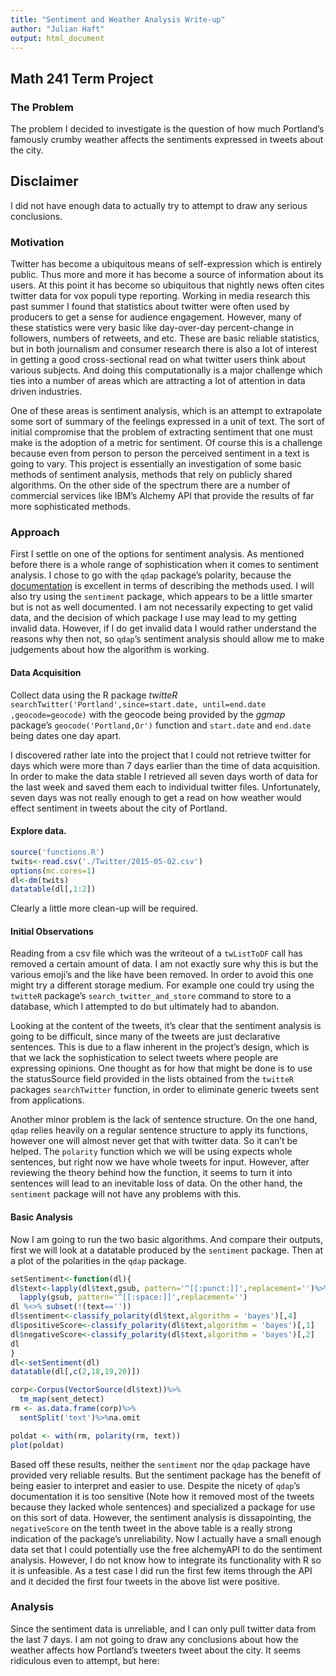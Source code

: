 ```yaml
---
title: "Sentiment and Weather Analysis Write-up"
author: "Julian Haft"
output: html_document
---
```

## Math 241 Term Project

### The Problem
The problem I decided to investigate is the question of how much Portland's famously crumby weather affects the sentiments expressed in tweets about the city.

## Disclaimer
I did not have enough data to actually try to attempt to draw any serious conclusions.

### Motivation
Twitter has become a ubiquitous means of self-expression which is entirely public. Thus more and more it has become a source of information about its users. At this point it has become so ubiquitous that nightly news often cites twitter data for vox populi type reporting. Working in media research this past summer I found that statistics about twitter were often used by producers to get a sense for audience engagement. However, many of these statistics were very basic like day-over-day percent-change in followers, numbers of retweets, and etc. These are basic reliable statistics, but in both journalism and consumer research there is also a lot of interest in getting a good cross-sectional read on what twitter users think about various subjects. And doing this computationally is a major challenge which ties into a number of areas which are attracting a lot of attention in data driven industries. 

One of these areas is sentiment analysis, which is an attempt to extrapolate some sort of summary of the feelings expressed in a unit of text. The sort of initial compromise that the problem of extracting sentiment that one must make is the adoption of a metric for sentiment. Of course this is a challenge because even from person to person the perceived sentiment in a text is going to vary. This project is essentially an investigation of some basic methods of sentiment analysis, methods that rely on publicly shared algorithms. On the other side of the spectrum there are a number of commercial services like IBM's Alchemy API that provide the results of far more sophisticated methods. 

### Approach

First I settle on one of the options for sentiment analysis. As mentioned before there is a whole range of sophistication when it comes to sentiment analysis. I chose to go with the `qdap` package’s polarity, because the [documentation](http://trinker.github.io/qdap/vignettes/qdap_vignette.html#polarity) is excellent in terms of describing the methods used. I will also try using the `sentiment` package, which appears to be a little smarter but is not as well documented. I am not necessarily expecting to get valid data, and the decision of which package I use may lead to my getting invalid data. However, if I do get invalid data I would rather understand the reasons why then not, so `qdap`'s sentiment analysis should allow me to make judgements about how the algorithm is working. 

#### Data Acquisition
Collect data using the R package _twitteR_ `searchTwitter('Portland',since=start.date, until=end.date ,geocode=geocode)` with the geocode being provided by the _ggmap_ package's `geocode('Portland,Or')` function and `start.date` and `end.date` being dates one day apart.

I discovered rather late into the project that I could not retrieve twitter for days which were more than 7 days earlier than the time of data acquisition. In order to make the data stable I retrieved all seven days worth of data for the last week and saved them each to individual twitter files. Unfortunately, seven days was not really enough to get a read on how weather would effect sentiment in tweets about the city of Portland.

#### Explore data. 

```r
source('functions.R')
twits<-read.csv('./Twitter/2015-05-02.csv')
options(mc.cores=1)
dl<-dm(twits)
datatable(dl[,1:2])
```

Clearly a little more clean-up will be required.

#### Initial Observations
Reading from a csv file which was the writeout of a `twListToDF` call has removed a certain amount of data. I am not exactly sure why this is but the various emoji's and the like have been removed. In order to avoid this one might try a different storage medium. For example one could try using the `twitteR` package's `search_twitter_and_store` command to store to a database, which I attempted to do but ultimately had to abandon. 

Looking at the content of the tweets, it's clear that the sentiment analysis is going to be difficult, since many of the tweets are just declarative sentences. This is due to a flaw inherent in the project's design, which is that we lack the sophistication to select tweets where people are expressing opinions. One thought as for how that might be done is to use the statusSource field provided in the lists obtained from the `twitteR` packages `searchTwitter` function, in order to eliminate generic tweets sent from applications.

Another minor problem is the lack of sentence structure. On the one hand, `qdap` relies heavily on a regular sentence structure to apply its functions, however one will almost never get that with twitter data. So it can't be helped. The `polarity` function which we will be using expects whole sentences, but right now we have whole tweets for input. However, after reviewing the theory behind how the function, it seems to turn it into sentences will lead to an inevitable loss of data. On the other hand, the `sentiment` package will not have any problems with this.

#### Basic Analysis

Now I am going to run the two basic algorithms. And compare their outputs, first we will look at a datatable produced by the `sentiment` package. Then at a plot of the polarities in the `qdap` package.

```r
setSentiment<-function(dl){
dl$text<-lapply(dl$text,gsub, pattern='^[[:punct:]]',replacement='')%>%
  lapply(gsub, pattern='^[[:space:]]',replacement='')
dl %<>% subset(!(text==''))
dl$sentiment<-classify_polarity(dl$text,algorithm = 'bayes')[,4]
dl$positiveScore<-classify_polarity(dl$text,algorithm = 'bayes')[,1]
dl$negativeScore<-classify_polarity(dl$text,algorithm = 'bayes')[,2]
dl
}
dl<-setSentiment(dl)
datatable(dl[,c(2,18,19,20)])
```
```r
corp<-Corpus(VectorSource(dl$text))%>%
  tm_map(sent_detect)
rm <- as.data.frame(corp)%>%
  sentSplit('text')%>%na.omit
```
```r
poldat <- with(rm, polarity(rm, text))
plot(poldat)
```


Based off these results, neither the `sentiment` nor the `qdap` package have provided very reliable results. But the sentiment package has the benefit of being easier to interpret and easier to use. Despite the nicety of `qdap`'s documentation it is too sensitive (Note how it removed most of the tweets because they lacked whole sentences) and specialized a package for use on this sort of data. However, the sentiment analysis is dissapointing, the `negativeScore` on the tenth tweet in the above table is a really strong indication of the package's unreliability. Now I actually have a small enough data set that I could potentially use the free alchemyAPI to do the sentiment analysis. However, I do not know how to integrate its functionality with R so it is unfeasible. As a test case I did run the first few items through the API and it decided the first four tweets in the above list were positive.

### Analysis
Since the sentiment data is unreliable, and I can only pull twitter data from the last 7 days. I am not going to draw any conclusions about how the weather affects how Portland's tweeters tweet about the city. It seems ridiculous even to attempt, but here:
```r

```